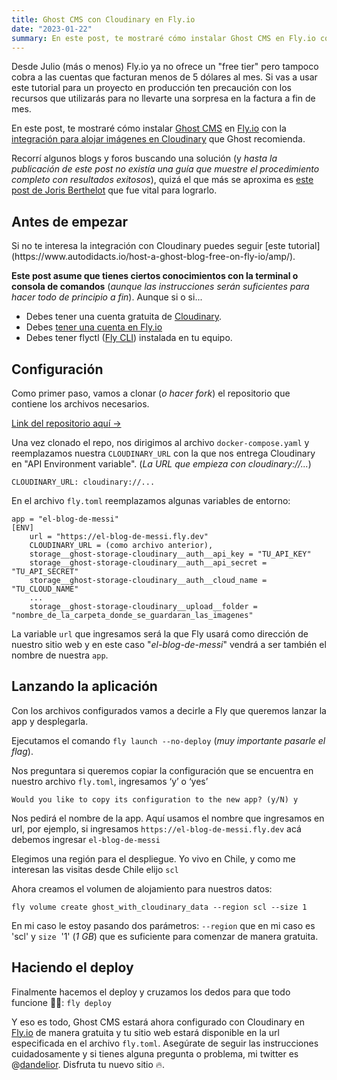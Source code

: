 ```yaml
---
title: Ghost CMS con Cloudinary en Fly.io
date: "2023-01-22"
summary: En este post, te mostraré cómo instalar Ghost CMS en Fly.io con la integración para alojar imágenes en Cloudinary que Ghost recomienda. Todo esto de manera gratuita.
---
```


<Message inPost>
  Desde Julio (más o menos) Fly.io ya no ofrece un "free tier" pero tampoco
  cobra a las cuentas que facturan menos de 5 dólares al mes. Si vas a usar este
  tutorial para un proyecto en producción ten precaución con los recursos que
  utilizarás para no llevarte una sorpresa en la factura a fin de mes.
</Message>

En este post, te mostraré cómo instalar [Ghost CMS](https://ghost.org) en [Fly.io](https://Fly.io) con la [integración para alojar imágenes en Cloudinary](https://github.com/eexit/ghost-storage-cloudinary) que Ghost recomienda.

Recorrí algunos blogs y foros buscando una solución (y _hasta la publicación de este post no existía una guía que muestre el procedimiento completo con resultados exitosos_), quizá el que más se aproxima es [este post de Joris Berthelot](https://blog.eexit.net/digitalocean-to-fly-io/) que fue vital para lograrlo.

## Antes de empezar

<Message inPost>
  Si no te interesa la integración con Cloudinary puedes seguir [este
  tutorial](https://www.autodidacts.io/host-a-ghost-blog-free-on-fly-io/amp/).
</Message>

**Este post asume que tienes ciertos conocimientos con la terminal o consola de comandos** (_aunque las instrucciones serán suficientes para hacer todo de principio a fin_). Aunque si o si...

- Debes tener una cuenta gratuita de [Cloudinary](https://cloudinary.com/users/register_free#gsc.tab=0).
- Debes [tener una cuenta en Fly.io](https://fly.io/docs/getting-started/log-in-to-fly/)
- Debes tener flyctl ([Fly CLI](https://fly.io/docs/flyctl/installing/)) instalada en tu equipo.

## Configuración

Como primer paso, vamos a clonar (_o hacer fork_) el repositorio que contiene los archivos necesarios.

[Link del repositorio aquí →](https://github.com/dandelior/fly-ghost-cloudinary)

Una vez clonado el repo, nos dirigimos al archivo `docker-compose.yaml` y reemplazamos nuestra `CLOUDINARY_URL` con la que nos entrega Cloudinary en "API Environment variable". (_La URL que empieza con cloudinary://..._)

```CLOUDINARY_URL: cloudinary://...```

En el archivo `fly.toml` reemplazamos algunas variables de entorno:

```
app = "el-blog-de-messi"
[ENV]
    url = "https://el-blog-de-messi.fly.dev"
    CLOUDINARY_URL = (como archivo anterior),
    storage__ghost-storage-cloudinary__auth__api_key = "TU_API_KEY"
    storage__ghost-storage-cloudinary__auth__api_secret = "TU_API_SECRET"
    storage__ghost-storage-cloudinary__auth__cloud_name = "TU_CLOUD_NAME"
    ...
    storage__ghost-storage-cloudinary__upload__folder = "nombre_de_la_carpeta_donde_se_guardaran_las_imagenes"
```

La variable `url` que ingresamos será la que Fly usará como dirección de nuestro sitio web y en este caso "_el-blog-de-messi_" vendrá a ser también el nombre de nuestra `app`.

## Lanzando la aplicación

Con los archivos configurados vamos a decirle a Fly que queremos lanzar la app y desplegarla.

Ejecutamos el comando `fly launch --no-deploy` (_muy importante pasarle el flag_).

Nos preguntara si queremos copiar la configuración que se encuentra en nuestro archivo `fly.toml`, ingresamos ‘y’ o ‘yes’

`Would you like to copy its configuration to the new app? (y/N) y`

Nos pedirá el nombre de la app. Aquí usamos el nombre que ingresamos en url, por ejemplo, si ingresamos `https://el-blog-de-messi.fly.dev` acá debemos ingresar `el-blog-de-messi`

Elegimos una región para el despliegue. Yo vivo en Chile, y como me interesan las visitas desde Chile elijo `scl`

Ahora creamos el volumen de alojamiento para nuestros datos:

```
fly volume create ghost_with_cloudinary_data --region scl --size 1
```

En mi caso le estoy pasando dos parámetros: `--region` que en mi caso es 'scl' y `size`  '1' (_1 GB_) que es suficiente para comenzar de manera gratuita.

## Haciendo el deploy

Finalmente hacemos el deploy y cruzamos los dedos para que todo funcione 🤞🏻: `fly deploy`

Y eso es todo, Ghost CMS estará ahora configurado con Cloudinary en [Fly.io](https://Fly.io) de manera gratuita y tu sitio web estará disponible en la url especificada en el archivo `fly.toml`. Asegúrate de seguir las instrucciones cuidadosamente y si tienes alguna pregunta o problema, mi twitter es @[dandelior](https://twitter.com/dandelior). Disfruta tu nuevo sitio 🔥.
